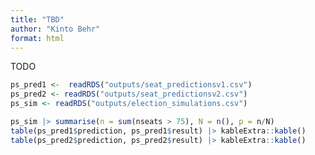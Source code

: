 ```yaml
---
title: "TBD"
author: "Kinto Behr"
format: html
---
```


TODO

```r
ps_pred1 <-  readRDS("outputs/seat_predictionsv1.csv")
ps_pred2 <- readRDS("outputs/seat_predictionsv2.csv")
ps_sim <- readRDS("outputs/election_simulations.csv")

ps_sim |> summarise(n = sum(nseats > 75), N = n(), p = n/N)
table(ps_pred1$prediction, ps_pred1$result) |> kableExtra::kable()
table(ps_pred2$prediction, ps_pred2$result) |> kableExtra::kable()
```

